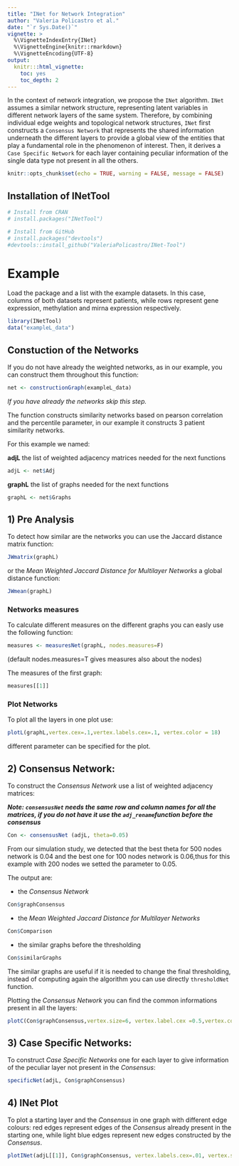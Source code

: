 ---
title: "INet for Network Integration"
author: "Valeria Policastro et al."
date: "`r Sys.Date()`"
vignette: >
  %\VignetteIndexEntry{INet}
  %\VignetteEngine{knitr::rmarkdown}
  %\VignetteEncoding{UTF-8}
output:
  knitr:::html_vignette:
    toc: yes
    toc_depth: 2
---

In the context of network integration, we propose the `INet` algorithm. `INet` assumes a similar network structure, representing latent variables in different network layers of the same system. Therefore, by combining individual edge weights and topological network structures, `INet` first constructs a `Consensus Network` that represents the shared information underneath the different layers to provide a global view of the entities that play a fundamental role in the phenomenon of interest. Then, it derives a `Case Specific Network` for each layer containing peculiar information of the single data type not present in all the others. 

```{r setup, include=FALSE}
knitr::opts_chunk$set(echo = TRUE, warning = FALSE, message = FALSE)
```

## Installation of INetTool

```{r, library}
# Install from CRAN 
# install.packages("INetTool")

# Install from GitHub
# install.packages("devtools")
#devtools::install_github("ValeriaPolicastro/INet-Tool")

```

# Example

Load the package and a list with the example datasets. In this case, columns of both datasets represent patients, while rows represent gene expression, methylation and mirna expression respectively.

```{r, data}
library(INetTool)
data("exampleL_data")
```

## Constuction of the Networks

If you do not have already the weighted networks, as in our example, you can construct them throughout this function:

```{r, construction}
net <- constructionGraph(exampleL_data)
```

*If you have already the networks skip this step.*

The function constructs similarity networks based on pearson correlation and the percentile parameter, in our example it constructs 3 patient similarity networks.

For this example we named:

**adjL** the list of weighted adjacency matrices needed for the next functions

```{r}
adjL <- net$Adj
```

**graphL** the list of graphs needed for the next functions

```{r}
graphL <- net$Graphs
```

## 1) Pre Analysis

To detect how similar are the networks you can use the Jaccard distance matrix function:

```{r}
JWmatrix(graphL)
```

or the *Mean Weighted Jaccard Distance for Multilayer Networks* a global distance function:

```{r}
JWmean(graphL)
```

### Networks measures

To calculate different measures on the different graphs you can easly use the following function:

```{r}
measures <- measuresNet(graphL, nodes.measures=F)
```

(default nodes.measures=T gives measures also about the nodes)

The measures of the first graph:

```{r}
measures[[1]] 
```

### Plot Networks

To plot all the layers in one plot use:

```{r, plot}
plotL(graphL,vertex.cex=.1,vertex.labels.cex=.1, vertex.color = 18)
```

different parameter can be specified for the plot.

## 2) Consensus Network:

To construct the *Consensus Network* use a list of weighted adjacency matrices:

***Note: `consensusNet` needs the same row and column names for all the matrices, if you do not have it use the `adj_rename`function before the consensus***

```{r, consensus-function}
Con <- consensusNet (adjL, theta=0.05) 

```

From our simulation study, we detected that the best theta for 500 nodes network is 0.04 and the best one for 100 nodes network is 0.06,thus for this example with 200 nodes we setted the parameter to 0.05.

The output are:

-   the *Consensus Network*

```{r}
Con$graphConsensus 
```

-   the *Mean Weighted Jaccard Distance for Multilayer Networks*

```{r}
Con$Comparison
```

-   the similar graphs before the thresholding

```{r}
Con$similarGraphs
```

The similar graphs are useful if it is needed to change the final thresholding, instead of computing again the algorithm you can use directly `thresholdNet` function.

Plotting the *Consensus Network* you can find the common informations present in all the layers:

```{r}
plotC(Con$graphConsensus,vertex.size=6, vertex.label.cex =0.5,vertex.color = 18)
```

## 3) Case Specific Networks:

To construct *Case Specific Networks* one for each layer to give information of the peculiar layer not present in the *Consensus*:

```{r, specific-function}
specificNet(adjL, Con$graphConsensus)
```

## 4) INet Plot

To plot a starting layer and the *Consensus* in one graph with different edge colours: red edges represent edges of the *Consensus* already present in the starting one, while light blue edges represent new edges constructed by the *Consensus*.

```{r}
plotINet(adjL[[1]], Con$graphConsensus, vertex.labels.cex=.01, vertex.size=2)
```
